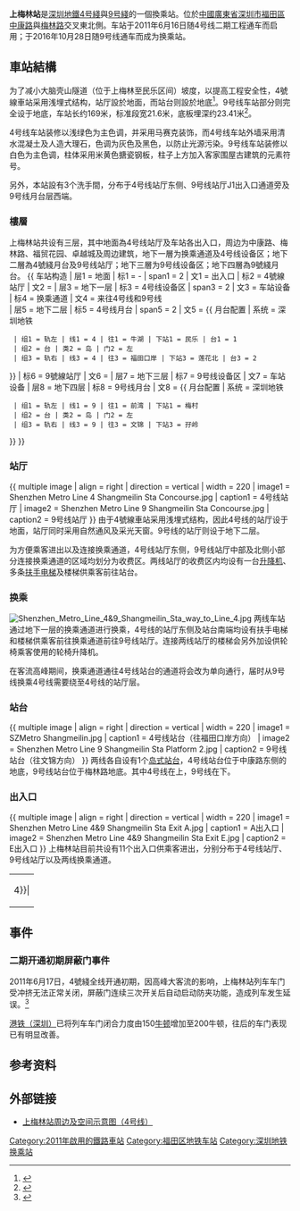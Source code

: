 {{NoteTA
|G1=Railway
|G2=Transport
|G3=Unit
}}
{{Infobox station
|name = 上梅林
|eng_name = Shangmeilin
|linecolour = {{深圳地铁色彩|4}}
|linecolour2 = {{深圳地鐵色彩|9}}
|image = Shenzhen Metro Line 9 Shangmeilin Sta Platform.jpg
|caption = 9号线站台
|country = {{CHN}}
|borough = [[廣東省|廣東省]][[深圳市|深圳市]][[福田区|福田区]]
|address = [[中康路|中康路]]與[[梅林路|梅林路]]交叉東北側
|coordinates = {{coord|22|34|13|N|114|3|34|E|display=it|type:railwaystation}}
|operator = {{深圳地鐵|4|s}}：[[港鐵軌道交通（深圳）有限公司|港鐵（深圳）]]<br>{{深圳地鐵|9|s}}：[[深圳市地鐵集團有限公司|深圳市地鐵集團有限公司]]
|colour = {{深圳地鐵|4|s}}：{{colorbox|#32CD32|border=none}} 淺綠色<br/>{{深圳地鐵|9|s}}：{{colorbox|#e3ce4e|border=none}} 米黄色
|line = {{深圳地鐵|4|sl}}<br/>{{深圳地鐵|9|sl}}
| first ={{collapsible list
 |title = 　
 |
{{深圳地铁|4|s}}
: 往牛湖：06:41
: 往福田口岸：06:25
{{深圳地铁|9|s}}
: 往前湾：06:05
: 往文锦：06:36
}}
| last ={{collapsible list
 |title = 　
 |
{{深圳地铁|4|s}}
: 往牛湖：23:11
: 往福田口岸：23:40
{{深圳地铁|9|s}}
: 往前湾：23:23
: 往文锦：23:46
}}
|connection =
|opened = {{深圳地鐵|4|s}}：2011年6月16日<br>{{深圳地鐵|9|s}}：2016年10月28日
|adjacent = {{Adjacent stations|system=Shenzhen Metro |line1=4|left1=民樂|right1=蓮花北
|line2=9|left2=孖嶺|right2=梅村|to-left2=文錦|to-right2=前灣}}
|structure = [[地下車站|地下車站]]
|hall = {{深圳地鐵|4|s}}：地面站厅<br/>{{深圳地鐵|9|s}}：地下站厅
|interchange = 通道换乘
|platform = 各自1个[[島式月台|島式月台]]
|exits = 11
|route_map ={{Routemap|inline=yes|legend=no|map=
utSTRf!~MFADEg\utSTRg!~MFADEg\\~~{{rmri|u}}[[民樂站_(深圳)|民樂]]
utSTR+BSl\utSTR+BSr!~num1r\\
utSTR+BSl!~num2l\utSTR+BSr\\~~'''B2'''
{{rmri|l}}[[梅村站_(深圳)|梅村]] ! !utSTRgq\utKRZto\utKRZto\utSTRq+BSe\utSTRq+BSe!~num1e\utSTRgq~~'''B3'''
utSTRfq\utKRZto\utKRZto\utSTRq+BSa!~num2a\utSTRq+BSa\utSTRfq~~{{rmri|r}}[[孖嶺站|孖嶺]]
utSTRf!~MFADEf\utSTRg!~MFADEf\\~~{{rmri|d}}[[蓮花北站|蓮花北]]}}}}
'''上梅林站'''是[[深圳地鐵|深圳地鐵]][[深圳地鐵4号綫|4号綫]]與[[深圳地鐵9号綫|9号綫]]的一個換乘站。位於[[中華人民共和國|中國]][[廣東省|廣東省]][[深圳市|深圳市]][[福田區|福田區]][[中康路|中康路]]與[[梅林路|梅林路]]交叉東北側。车站于2011年6月16日随4号线二期工程通车而启用；于2016年10月28日随9号线通车而成为换乘站。

==車站結構==
为了减小大脑壳山隧道（位于上梅林至民乐区间）坡度，以提高工程安全性，4號線車站采用浅埋式结构，站厅設於地面，而站台则設於地底<ref>{{cite news | url=http://news.sina.com.cn/o/2011-03-17/060122129882.shtml | title=地铁龙华线龙胜站、上梅林站介绍 | publisher=新浪网 | work=深圳特区报 | date=2011-03-17 | accessdate=2016-12-03 | archive-date=2016-12-03 | archive-url=https://web.archive.org/web/20161203124931/http://news.sina.com.cn/o/2011-03-17/060122129882.shtml }}</ref>。9号线车站部分则完全设于地底，车站长约169米，标准段宽21.6米，底板埋深约23.41米<ref>{{cite web | url=http://www.szmc.net/page/plan/build.html?code=3120 | title=9号线站点介绍 | publisher=深圳地铁 | accessdate=2016-12-03 | archive-url=https://web.archive.org/web/20170620210204/http://szmc.net/page/plan/build.html?code=3120 | archive-date=2017-06-20 | dead-url=yes }}</ref>。

4号线车站装修以浅绿色为主色调，并采用马赛克装饰，而4号线车站外墙采用清水混凝土及人造大理石，色调为灰色及黑色，以防止光源污染。9号线车站装修以白色为主色调，柱体采用米黄色搪瓷钢板，柱子上方加入客家围屋古建筑的元素符号。

另外，本站設有3个洗手間，分布于4号线站厅东侧、9号线站厅J1出入口通道旁及9号线月台层西端。

===樓層===
上梅林站共设有三层，其中地面為4号线站厅及车站各出入口，周边为中康路、梅林路、福贸花园、卓越城及周边建筑，地下一層为换乘通道及4号线设备区；地下二層為4號綫月台及9号线站厅；地下三層为9号线设备区；地下四層為9號綫月台。
{{ 车站构造
| 层1 = 地面 | 标1 = - | span1 = 2
| 文1 = 出入口
| 标2 = 4號線站厅
| 文2 = {{spml|售票机|客服中心|进站安检设施}}
| 层3 = 地下一层 | 标3 = 4号线设备区 | span3 = 2
| 文3 = 车站设备
| 标4 = 换乘通道
| 文4 = 来往4号线和9号线<br/>{{spml|L出入口|售票机|客服中心|进站安检设施}}
| 层5 = 地下二层 | 标5 = 4号线月台 | span5 = 2
| 文5 = {{ 月台配置 | 系统 = 深圳地铁
  | 组1 = 轨左 | 线1 = 4 | 往1 = 牛湖 | 下站1 = 民乐 | 台1 = 1
  | 组2 = 台 | 类2 = 岛 | 门2 = 左
  | 组3 = 轨右 | 线3 = 4 | 往3 = 福田口岸 | 下站3 = 莲花北 | 台3 = 2
}}
| 标6 = 9號線站厅
| 文6 = {{spml|售票机|客服中心|进站安检设施}}
| 层7 = 地下三层 | 标7 = 9号线设备区
| 文7 = 车站设备
| 层8 = 地下四层 | 标8 = 9号线月台
| 文8 = {{ 月台配置 | 系统 = 深圳地铁
  | 组1 = 轨左 | 线1 = 9 | 往1 = 前湾 | 下站1 = 梅村
  | 组2 = 台 | 类2 = 岛 | 门2 = 左
  | 组3 = 轨右 | 线3 = 9 | 往3 = 文锦 | 下站3 = 孖岭
}}
}}

===站厅===
{{ multiple image | align = right | direction = vertical | width = 220
| image1 = Shenzhen Metro Line 4 Shangmeilin Sta Concourse.jpg | caption1 = 4号线站厅
| image2 = Shenzhen Metro Line 9 Shangmeilin Sta Concourse.jpg | caption2 = 9号线站厅
}}
由于4號線車站采用浅埋式结构，因此4号线的站厅设于地面，站厅同时采用自然通风及采光天窗。9号线的站厅则设于地下二层。

为方便乘客进出以及连接换乘通道，4号线站厅东侧，9号线站厅中部及北侧小部分连接换乘通道的区域均划分为收费区。两线站厅的收费区内均设有一台[[升降机|升降机]]、多条[[扶手电梯|扶手电梯]]及楼梯供乘客前往站台。

===换乘===
[[File:Shenzhen_Metro_Line_4&9_Shangmeilin_Sta_way_to_Line_4.jpg|thumb]]
两线车站通过地下一层的换乘通道进行换乘，4号线的站厅东侧及站台南端均设有扶手电梯和楼梯供乘客前往换乘通道前往9号线站厅。连接两线站厅的楼梯会另外加设供轮椅乘客使用的轮椅升降机。

在客流高峰期间，换乘通道通往4号线站台的通道将会改为单向通行，届时从9号线换乘4号线需要绕至4号线的站厅层。

===站台===
{{ multiple image | align = right | direction = vertical | width = 220
| image1 = SZMetro Shangmeilin.jpg | caption1 = 4号线站台（往福田口岸方向）
| image2 = Shenzhen Metro Line 9 Shangmeilin Sta Platform 2.jpg | caption2 = 9号线站台（往文锦方向）
}}
两线各自设有1个[[岛式站台|岛式站台]]，4号线站台位于中康路东侧的地底，9号线站台位于梅林路地底。其中4号线在上，9号线在下。

===出入口===
{{ multiple image | align = right | direction = vertical | width = 220
| image1 = Shenzhen Metro Line 4&9 Shangmeilin Sta Exit A.jpg | caption1 = A出入口
| image2 = Shenzhen Metro Line 4&9 Shangmeilin Sta Exit E.jpg | caption2 = E出入口
}}
上梅林站目前共设有11个出入口供乘客进出，分别分布于4号线站厅、9号线站厅以及两线换乘通道。
{| class="wikitable"
| rowspan="20" align="center" bgcolor={{深圳地铁颜色|4}}|
|-
| rowspan="20" align="center" bgcolor={{深圳地铁颜色|9}}|
|-
! style="width:70px" | 出口編號及设施 !! 建議前往的目的地
|-
| align="center" colspan=2 | {{深圳地铁|4|s}}站廳
|-
| {{港鐵出口|A|附=盲斜同}} || 卓悦汇购物中心
|-
| {{港鐵出口|B|附=同}} || 中康路、颐林雅院、深圳市福田区城管、深圳市环境监测中心
|-
| {{港鐵出口|C|附=同}} || 中康路、海康大厦
|-
| {{港鐵出口|D|附=同}} || 卓悦汇购物中心
|-
| align="center" colspan=2 | {{深圳地铁|9|s}}站廳
|-
| {{港鐵出口|E|附=盲扶}} || 中康路、福贸花园、卓悦汇购物中心
|-
| {{港鐵出口|F}} || 预留
|-
| {{港鐵出口|G}} || 梅林路南侧、中康路东侧、福田区第二人民医院、怡景大厦
|-
| {{港鐵出口|H|附=盲扶}} || 梅林路南侧、凯丰路西侧
|-
| {{港鐵出口|J|1|附=斜升廁扶}} || 梅林路北侧、深圳党史馆、深圳市方志馆、理想公馆
|-
| {{港鐵出口|J|2|附=同}} || 理想城
|-
| {{港鐵出口|K|附=同}} || 卓悦汇购物中心
|-
| align="center" colspan=2 | 换乘通道
|-
| {{港鐵出口|L|附=同}} || 卓悦汇购物中心
|- 
| bgcolor="#EEEEEE" colspan=6 | {{港鐵出口|註=斜升廁扶同}}
|}

==事件==
===二期开通初期屏蔽门事件===
2011年6月17日，4號綫全线开通初期，因高峰大客流的影响，上梅林站列车车门受冲挤无法正常关闭，屏蔽门连续三次开关后自动启动防夹功能，造成列车发生延误。<ref>{{cite news| url=http://wb.sznews.com/html/2011-06/18/content_1623141.htm| title=龙华线运营次日 列车半路“抛锚”| publisher=深圳晚报| work=刘万专| date=2011-06-18| accessdate=2016-10-13| deadurl=yes| archiveurl=https://web.archive.org/web/20161013223407/http://wb.sznews.com/html/2011-06/18/content_1623141.htm| archivedate=2016-10-13}}</ref>

[[港铁（深圳）|港铁（深圳）]]已将列车车门闭合力度由150[[牛顿|牛顿]]增加至200牛顿，往后的车门表现已有明显改善。

==参考资料==
{{reflist}}

==外部链接==
{{Commons category|Shangmeilin Station}}
*[http://www.mtrsz.com.cn/eWebEditor/uploadfile/smlz.jpg 上梅林站周边及空间示意图（4号线）] {{Wayback|url=http://www.mtrsz.com.cn/eWebEditor/uploadfile/smlz.jpg |date=20210128114131 }}
{{深圳地鐵4號線車站}}
{{深圳地鐵9號線車站}}
{{深圳地鐵車站列表|SZM}}

[[Category:2011年啟用的鐵路車站|Category:2011年啟用的鐵路車站]]
[[Category:福田区地铁车站|Category:福田区地铁车站]]
[[Category:深圳地铁换乘站|Category:深圳地铁换乘站]]